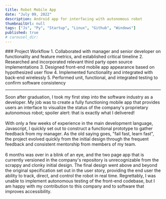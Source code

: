 ```yaml
---
title: Robot Mobile App
date: "July 09, 2022"
description: Android app for interfacing with autonomous robot
thumbnailUrl: null
tags: ["Js", "Py", "Startup", "Linux", "Github", "Windows"]
published: true
# carousel_dir:
---
```



<div>
  <div>
    ### Project Workflow
    1. Collaborated with manager and senior developer on functionality and feature metrics, and established critical timeline
    2. Researched and incorporated relevant third party open source implementations
    3. Designed front-end mobile app appearance based on hypothesized user flow
    4. Implemented functionality and integrated with back-end wirelessly
    5. Performed unit, functional, and integrated testing to confirm software consistency
    </div>
  
  ---
  Soon after graduation, I took my first step into the software industry as a developer.
  My job was to create a fully functioning mobile app that provides users an interface to visualize the status of the company's proprietary autonomous robot; spoiler alert: that is exactly what I delivered!
  \
  \
  With only a few weeks of experience in the main development language, Javascript, I quickly set out to construct a functional prototype to gather feedback from my manager. 
  As the old saying goes, "fail fast, learn fast", the project evolved quickly from the initial design through the frequent feedback and consistent mentorship from members of my team.
  \
  \
  6 months was over in a blink of an eye, and the two page app that is currently versioned in the company's repository is unrecognizable from the scrappy and clonky initial design.
  The final design went above and beyond the original specification set out in the user story, providing the end user the ability to track, direct, and control the robot in real time.
  Regrettably, I was unable to implement autonomous testing of the front-end codebase, but I am happy with my contribution to this company and to software that improves accessibility.
</div>